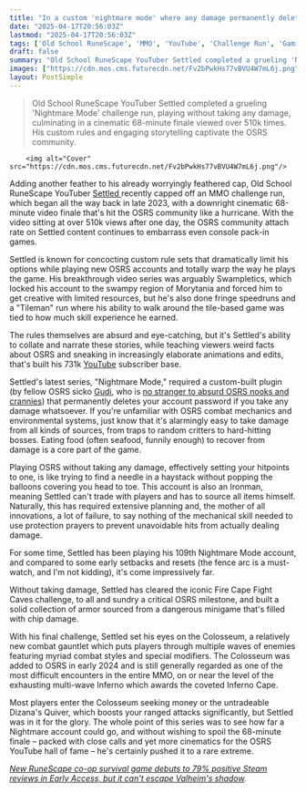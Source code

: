 ```yaml
---
title: "In a custom 'nightmare mode' where any damage permanently deletes his character, MMO daredevil ends 15-month Old School RuneScape challenge with a 68-minute finale"
date: "2025-04-17T20:56:03Z"
lastmod: "2025-04-17T20:56:03Z"
tags: ['Old School RuneScape', 'MMO', 'YouTube', 'Challenge Run', 'Gaming']
draft: false
summary: "Old School RuneScape YouTuber Settled completed a grueling 'Nightmare Mode' challenge run,  playing without taking any damage, culminating in a cinematic 68-minute finale viewed over 510k times.  His custom rules and engaging storytelling captivate the OSRS community."
images: ["https://cdn.mos.cms.futurecdn.net/Fv2bPwkHs77vBVU4W7mL6j.png"]
layout: PostSimple
---
```

> Old School RuneScape YouTuber Settled completed a grueling 'Nightmare Mode' challenge run,  playing without taking any damage, culminating in a cinematic 68-minute finale viewed over 510k times.  His custom rules and engaging storytelling captivate the OSRS community.


        <img alt="Cover" src="https://cdn.mos.cms.futurecdn.net/Fv2bPwkHs77vBVU4W7mL6j.png"/>
        
Adding another feather to his already worryingly feathered cap, Old School RuneScape YouTuber [Settled ](https://www.youtube.com/@Settledrs/videos)recently capped off an MMO challenge run, which began all the way back in late 2023, with a downright cinematic 68-minute video finale that's hit the OSRS community like a hurricane. With the video sitting at over 510k views after one day, the OSRS community attach rate on Settled content continues to embarrass even console pack-in games.

Settled is known for concocting custom rule sets that dramatically limit his options while playing new OSRS accounts and totally warp the way he plays the game. His breakthrough video series was arguably Swampletics, which locked his account to the swampy region of Morytania and forced him to get creative with limited resources, but he's also done fringe speedruns and a "Tileman" run where his ability to walk around the tile-based game was tied to how much skill experience he earned.

The rules themselves are absurd and eye-catching, but it's Settled's ability to collate and narrate these stories, while teaching viewers weird facts about OSRS and sneaking in increasingly elaborate animations and edits, that's built his 731k [YouTube](https://www.gamesradar.com/tag/youtube/) subscriber base.

Settled's latest series, "Nightmare Mode," required a custom-built plugin (by fellow OSRS sicko [<u>Gudi</u>](https://www.youtube.com/@gudi), who is [no stranger to absurd OSRS nooks and crannies](https://www.gamesradar.com/games/mmo/people-couldve-made-billions-mmo-legend-returns-from-2-year-hiatus-to-share-a-game-breaking-old-school-runescape-bug-so-dangerous-even-a-former-dev-is-shocked/)) that permanently deletes your account password if you take any damage whatsoever. If you're unfamiliar with OSRS combat mechanics and environmental systems, just know that it's alarmingly easy to take damage from all kinds of sources, from traps to random critters to hard-hitting bosses. Eating food (often seafood, funnily enough) to recover from damage is a core part of the game.

Playing OSRS without taking any damage, effectively setting your hitpoints to one, is like trying to find a needle in a haystack without popping the balloons covering you head to toe. This account is also an Ironman, meaning Settled can't trade with players and has to source all items himself. Naturally, this has required extensive planning and, the mother of all innovations, a lot of failure, to say nothing of the mechanical skill needed to use protection prayers to prevent unavoidable hits from actually dealing damage.

For some time, Settled has been playing his 109th Nightmare Mode account, and compared to some early setbacks and resets (the fence arc is a must-watch, and I'm not kidding), it's come impressively far.

Without taking damage, Settled has cleared the iconic Fire Cape Fight Caves challenge, to all and sundry a critical OSRS milestone, and built a solid collection of armor sourced from a dangerous minigame that's filled with chip damage.

With his final challenge, Settled set his eyes on the Colosseum, a relatively new combat gauntlet which puts players through multiple waves of enemies featuring myriad combat styles and special modifiers. The Colosseum was added to OSRS in early 2024 and is still generally regarded as one of the most difficult encounters in the entire MMO, on or near the level of the exhausting multi-wave Inferno which awards the coveted Inferno Cape.

Most players enter the Colosseum seeking money or the untradeable Dizana's Quiver, which boosts your ranged attacks significantly, but Settled was in it for the glory. The whole point of this series was to see how far a Nightmare account could go, and without wishing to spoil the 68-minute finale – packed with close calls and yet more cinematics for the OSRS YouTube hall of fame – he's certainly pushed it to a rare extreme.

[<u><em>New RuneScape co-op survival game debuts to 79% positive Steam reviews in Early Access, but it can't escape Valheim's shadow</em></u>](https://www.gamesradar.com/games/survival/new-runescape-co-op-survival-game-debuts-to-79-percent-positive-steam-reviews-in-early-access-but-it-cant-escape-valheims-shadow/)*.*
        